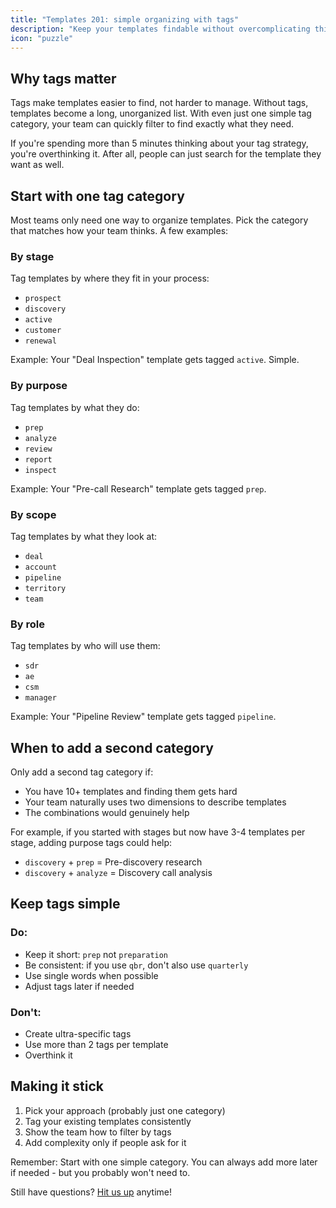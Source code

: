 ```yaml
---
title: "Templates 201: simple organizing with tags"
description: "Keep your templates findable without overcomplicating things"
icon: "puzzle"
---
```


## Why tags matter

Tags make templates easier to find, not harder to manage. Without tags, templates become a long, unorganized list. With even just one simple tag category, your team can quickly filter to find exactly what they need.

If you're spending more than 5 minutes thinking about your tag strategy, you're overthinking it. After all, people can just search for the template they want as well.

## Start with one tag category

Most teams only need one way to organize templates. Pick the category that matches how your team thinks. A few examples:

### By stage

Tag templates by where they fit in your process:

- `prospect`
- `discovery`
- `active`
- `customer`
- `renewal`

Example: Your "Deal Inspection" template gets tagged `active`. Simple.

### By purpose

Tag templates by what they do:

- `prep`
- `analyze`
- `review`
- `report`
- `inspect`

Example: Your "Pre-call Research" template gets tagged `prep`.

### By scope

Tag templates by what they look at:

- `deal`
- `account`
- `pipeline`
- `territory`
- `team`

### By role

Tag templates by who will use them:

- `sdr`
- `ae`
- `csm`
- `manager`

Example: Your "Pipeline Review" template gets tagged `pipeline`.

## When to add a second category

Only add a second tag category if:

- You have 10\+ templates and finding them gets hard
- Your team naturally uses two dimensions to describe templates
- The combinations would genuinely help

For example, if you started with stages but now have 3-4 templates per stage, adding purpose tags could help:

- `discovery` \+ `prep` = Pre-discovery research
- `discovery` \+ `analyze` = Discovery call analysis

## Keep tags simple

### Do:

- Keep it short: `prep` not `preparation`
- Be consistent: if you use `qbr`, don't also use `quarterly`
- Use single words when possible
- Adjust tags later if needed

### Don't:

- Create ultra-specific tags
- Use more than 2 tags per template
- Overthink it

## Making it stick

1. Pick your approach (probably just one category)
2. Tag your existing templates consistently
3. Show the team how to filter by tags
4. Add complexity only if people ask for it

Remember: Start with one simple category. You can always add more later if needed - but you probably won't need to.

Still have questions? [Hit us up](/mintlify/support) anytime\!